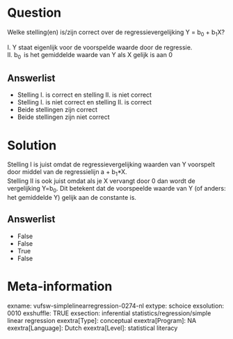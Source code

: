 Question
========
Welke stelling(en) is/zijn correct over de regressievergelijking Y =
b<sub>0</sub> + b<sub>1</sub>X?  
  
I. Y staat eigenlijk voor de voorspelde waarde door de regressie.  
II. b<sub>0\  </sub>is het gemiddelde waarde van Y als X gelijk is aan 0

Answerlist
----------
* Stelling I. is correct en stelling II. is niet correct
* Stelling I. is niet correct en stelling II. is correct
* Beide stellingen zijn correct
* Beide stellingen zijn niet correct

Solution
========





Stelling I is juist omdat de regressievergelijking waarden van Y
voorspelt door middel van de regressielijn a + b<sub>1</sub>\*X.  
Stelling II is ook juist omdat als je X vervangt door 0 dan wordt de
vergelijking Y=b<sub>0</sub>. Dit betekent dat de voorspeelde waarde van
Y (of anders: het gemiddelde Y) gelijk aan de constante is.




Answerlist
----------
* False
* False
* True
* False

Meta-information
================
exname: vufsw-simplelinearregression-0274-nl
extype: schoice
exsolution: 0010
exshuffle: TRUE
exsection: inferential statistics/regression/simple linear regression
exextra[Type]: conceptual
exextra[Program]: NA
exextra[Language]: Dutch
exextra[Level]: statistical literacy

